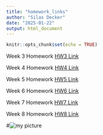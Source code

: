 ---
title: "homework_links"
author: "Silas Decker"
date: "2025-01-22"
output: html_document
---

```{r setup, include=FALSE}
knitr::opts_chunk$set(echo = TRUE)
```

Week 3 Homework [HW3 Link](Homework_3.html)

Week 4 Homework [HW4 Link](Homework_4.html)

Week 5 Homework  [HW5 Link](Homework_5.html)

Week 6 Homework [HW6 Link](Homework_6.html)

Week 7 Homework [HW7 Link](Homework_7.html)

Week 8 Homework [HW8 Link](Homework_8.html)



#![my picture](D:\Documents\UVM Classes\computational_bio\homework_3_1_29)
